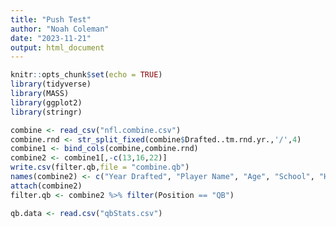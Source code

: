 ```yaml
---
title: "Push Test"
author: "Noah Coleman"
date: "2023-11-21"
output: html_document
---
```


```r
knitr::opts_chunk$set(echo = TRUE)
library(tidyverse)
library(MASS)
library(ggplot2)
library(stringr)
```


```r
combine <- read_csv("nfl.combine.csv")
combine.rnd <- str_split_fixed(combine$Drafted..tm.rnd.yr.,'/',4)
combine1 <- bind_cols(combine,combine.rnd)
combine2 <- combine1[,-c(13,16,22)]
write.csv(filter.qb,file = "combine.qb")
names(combine2) <- c("Year Drafted", "Player Name", "Age", "School", "Height", "Weight", "40 Yd Dash", "Vertical Jump", " Bench Press(Reps)", "Broad Jump", "3 Cone Agility", "20 Yd Shuttle", "BMI", "Player Type", "Position", "Drafted", "Team", "Round Drafted","Pick Number")
attach(combine2)
filter.qb <- combine2 %>% filter(Position == "QB")
```
```r
qb.data <- read.csv("qbStats.csv")

```

